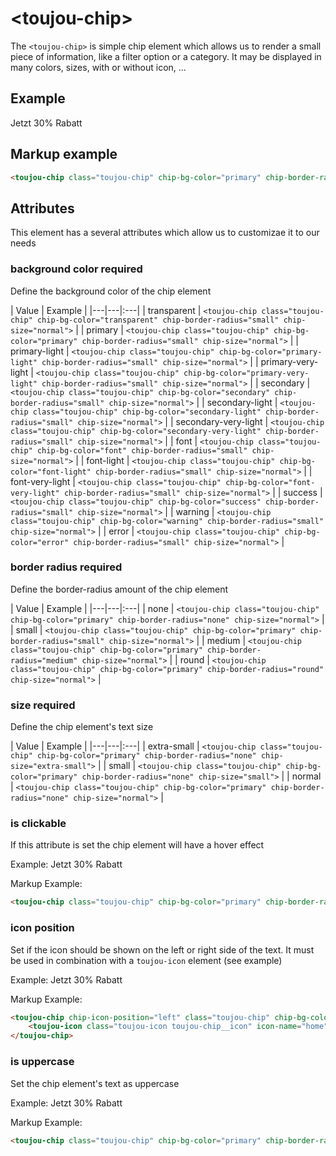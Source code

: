 # &lt;toujou-chip&gt;
The `<toujou-chip>` is simple chip element which allows us to render a small piece of information, like a filter option or a category. It may be displayed in many colors, sizes, with or without icon, ...

## Example
<toujou-chip class="toujou-chip" chip-bg-color="primary" chip-border-radius="small" chip-size="normal">Jetzt 30% Rabatt</toujou-chip>

## Markup example
```html
<toujou-chip class="toujou-chip" chip-bg-color="primary" chip-border-radius="small" chip-size="normal">Jetzt 30% Rabatt</toujou-chip>
```


## Attributes
This element has a several attributes which allow us to customizae it to our needs


### background color <toujou-chip class="toujou-chip" chip-bg-color="warning">required</toujou-chip>
Define the background color of the chip element

| Value | Example |
|---|---|:---|
| transparent | `<toujou-chip class="toujou-chip" chip-bg-color="transparent" chip-border-radius="small" chip-size="normal">` |
| primary | `<toujou-chip class="toujou-chip" chip-bg-color="primary" chip-border-radius="small" chip-size="normal">` |
| primary-light | `<toujou-chip class="toujou-chip" chip-bg-color="primary-light" chip-border-radius="small" chip-size="normal">` |
| primary-very-light | `<toujou-chip class="toujou-chip" chip-bg-color="primary-very-light" chip-border-radius="small" chip-size="normal">` |
| secondary | `<toujou-chip class="toujou-chip" chip-bg-color="secondary" chip-border-radius="small" chip-size="normal">` |
| secondary-light | `<toujou-chip class="toujou-chip" chip-bg-color="secondary-light" chip-border-radius="small" chip-size="normal">` |
| secondary-very-light | `<toujou-chip class="toujou-chip" chip-bg-color="secondary-very-light" chip-border-radius="small" chip-size="normal">` |
| font | `<toujou-chip class="toujou-chip" chip-bg-color="font" chip-border-radius="small" chip-size="normal">` |
| font-light | `<toujou-chip class="toujou-chip" chip-bg-color="font-light" chip-border-radius="small" chip-size="normal">` |
| font-very-light | `<toujou-chip class="toujou-chip" chip-bg-color="font-very-light" chip-border-radius="small" chip-size="normal">` |
| success | `<toujou-chip class="toujou-chip" chip-bg-color="success" chip-border-radius="small" chip-size="normal">` |
| warning | `<toujou-chip class="toujou-chip" chip-bg-color="warning" chip-border-radius="small" chip-size="normal">` |
| error | `<toujou-chip class="toujou-chip" chip-bg-color="error" chip-border-radius="small" chip-size="normal">` |


### border radius <toujou-chip class="toujou-chip" chip-bg-color="warning">required</toujou-chip>
Define the border-radius amount of the chip element

| Value | Example |
|---|---|:---|
| none | `<toujou-chip class="toujou-chip" chip-bg-color="primary" chip-border-radius="none" chip-size="normal">` |
| small | `<toujou-chip class="toujou-chip" chip-bg-color="primary" chip-border-radius="small" chip-size="normal">` |
| medium | `<toujou-chip class="toujou-chip" chip-bg-color="primary" chip-border-radius="medium" chip-size="normal">` |
| round | `<toujou-chip class="toujou-chip" chip-bg-color="primary" chip-border-radius="round" chip-size="normal">` |


### size <toujou-chip class="toujou-chip" chip-bg-color="warning">required</toujou-chip>
Define the chip element's text size

| Value | Example |
|---|---|:---|
| extra-small | `<toujou-chip class="toujou-chip" chip-bg-color="primary" chip-border-radius="none" chip-size="extra-small">` |
| small | `<toujou-chip class="toujou-chip" chip-bg-color="primary" chip-border-radius="none" chip-size="small">` |
| normal | `<toujou-chip class="toujou-chip" chip-bg-color="primary" chip-border-radius="none" chip-size="normal">` |


### is clickable
If this attribute is set the chip element will have a hover effect

Example:
<toujou-chip chip-icon-position="left" class="toujou-chip" chip-bg-color="primary" chip-border-radius="small" chip-size="normal" is-clickable>Jetzt 30% Rabatt</toujou-chip>

Markup Example:
```html
<toujou-chip class="toujou-chip" chip-bg-color="primary" chip-border-radius="small" chip-size="normal" is-clickable="">
```

### icon position
Set if the icon should be shown on the left or right side of the text. It must be used in combination with a `toujou-icon` element (see example)

Example:
<toujou-chip chip-icon-position="left" class="toujou-chip" chip-bg-color="primary" chip-border-radius="small" chip-size="normal">
    <toujou-icon class="toujou-icon toujou-chip__icon" icon-name="home"></toujou-icon> Jetzt 30% Rabatt
</toujou-chip>

Markup Example:
```html
<toujou-chip chip-icon-position="left" class="toujou-chip" chip-bg-color="primary" chip-border-radius="small" chip-size="normal">
    <toujou-icon class="toujou-icon toujou-chip__icon" icon-name="home"></toujou-icon> Jetzt 30% Rabatt
</toujou-chip>
```

### is uppercase
Set the chip element's text as uppercase

Example:
<toujou-chip chip-icon-position="left" class="toujou-chip" chip-bg-color="primary" chip-border-radius="small" chip-size="normal" is-uppercase>Jetzt 30% Rabatt</toujou-chip>

Markup Example:
```html
<toujou-chip class="toujou-chip" chip-bg-color="primary" chip-border-radius="small" chip-size="normal" is-clickable="" is-uppercase>
```
